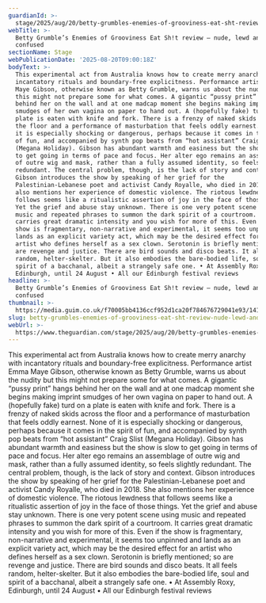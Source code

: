 ```yaml
---
guardianId: >-
  stage/2025/aug/20/betty-grumbles-enemies-of-grooviness-eat-sht-review-edinburgh-fringe
webTitle: >-
  Betty Grumble’s Enemies of Grooviness Eat Sh!t review – nude, lewd and
  confused
sectionName: Stage
webPublicationDate: '2025-08-20T09:00:18Z'
bodyText: >-
  This experimental act from Australia knows how to create merry anarchy with
  incantatory rituals and boundary-free explicitness. Performance artist Emma
  Maye Gibson, otherwise known as Betty Grumble, warns us about the nudity but
  this might not prepare some for what comes. A gigantic “pussy print” hangs
  behind her on the wall and at one madcap moment she begins making imprint
  smudges of her own vagina on paper to hand out. A (hopefully fake) turd on a
  plate is eaten with knife and fork. There is a frenzy of naked skids across
  the floor and a performance of masturbation that feels oddly earnest. None of
  it is especially shocking or dangerous, perhaps because it comes in the spirit
  of fun, and accompanied by synth pop beats from “hot assistant” Craig Slist
  (Megana Holiday). Gibson has abundant warmth and easiness but the show is slow
  to get going in terms of pace and focus. Her alter ego remains an assemblage
  of outre wig and mask, rather than a fully assumed identity, so feels slightly
  redundant. The central problem, though, is the lack of story and context.
  Gibson introduces the show by speaking of her grief for the
  Palestinian-Lebanese poet and activist Candy Royalle, who died in 2018. She
  also mentions her experience of domestic violence. The riotous lewdness that
  follows seems like a ritualistic assertion of joy in the face of those things.
  Yet the grief and abuse stay unknown. There is one very potent scene using
  music and repeated phrases to summon the dark spirit of a courtroom. It
  carries great dramatic intensity and you wish for more of this. Even if the
  show is fragmentary, non-narrative and experimental, it seems too unpinned and
  lands as an explicit variety act, which may be the desired effect for an
  artist who defines herself as a sex clown. Serotonin is briefly mentioned; so
  are revenge and justice. There are bird sounds and disco beats. It all feels
  random, helter-skelter. But it also embodies the bare-bodied life, soul and
  spirit of a bacchanal, albeit a strangely safe one. • At Assembly Roxy,
  Edinburgh, until 24 August • All our Edinburgh festival reviews
headline: >-
  Betty Grumble’s Enemies of Grooviness Eat Sh!t review – nude, lewd and
  confused
thumbnail: >-
  https://media.guim.co.uk/f70005bb4136ccf952d1ca20f784676729041e93/141_336_1900_1521/500.jpg
slug: betty-grumbles-enemies-of-grooviness-eat-sht-review-nude-lewd-and-confused
webUrl: >-
  https://www.theguardian.com/stage/2025/aug/20/betty-grumbles-enemies-of-grooviness-eat-sht-review-edinburgh-fringe
---
```

This experimental act from Australia knows how to create merry anarchy with incantatory rituals and boundary-free explicitness. Performance artist Emma Maye Gibson, otherwise known as Betty Grumble, warns us about the nudity but this might not prepare some for what comes. A gigantic “pussy print” hangs behind her on the wall and at one madcap moment she begins making imprint smudges of her own vagina on paper to hand out. A (hopefully fake) turd on a plate is eaten with knife and fork. There is a frenzy of naked skids across the floor and a performance of masturbation that feels oddly earnest. None of it is especially shocking or dangerous, perhaps because it comes in the spirit of fun, and accompanied by synth pop beats from “hot assistant” Craig Slist (Megana Holiday). Gibson has abundant warmth and easiness but the show is slow to get going in terms of pace and focus. Her alter ego remains an assemblage of outre wig and mask, rather than a fully assumed identity, so feels slightly redundant. The central problem, though, is the lack of story and context. Gibson introduces the show by speaking of her grief for the Palestinian-Lebanese poet and activist Candy Royalle, who died in 2018. She also mentions her experience of domestic violence. The riotous lewdness that follows seems like a ritualistic assertion of joy in the face of those things. Yet the grief and abuse stay unknown. There is one very potent scene using music and repeated phrases to summon the dark spirit of a courtroom. It carries great dramatic intensity and you wish for more of this. Even if the show is fragmentary, non-narrative and experimental, it seems too unpinned and lands as an explicit variety act, which may be the desired effect for an artist who defines herself as a sex clown. Serotonin is briefly mentioned; so are revenge and justice. There are bird sounds and disco beats. It all feels random, helter-skelter. But it also embodies the bare-bodied life, soul and spirit of a bacchanal, albeit a strangely safe one. • At Assembly Roxy, Edinburgh, until 24 August • All our Edinburgh festival reviews

